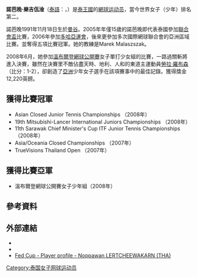 {{Infobox 網球選手
|姓名=諾芭晚·樂吉佤淦
|照片=Noppawan Lertcheewakarn(1).jpg
|caption=2009年
|国籍={{THA}}
|生年=1991年
|生日=11月18日
|出生地={{THA}}[[清邁府|清邁]]
|居住地={{THA}}[[曼谷|曼谷]]
|身高={{height|m=1.64}}
|体重={{weight|kg=59}}
|持拍手=右
|反拍=双手
|转职业年=2009年7月18日
|球拍=
|配偶=
|球衣=
|球鞋=
|单打最高排名=149 (2011年9月26日)
|双打最高排名=97 (2011年8月15日)
|现单打排名=424（2015年3月30日）
|现双打排名=292（2015年3月30日）
|单打冠军头衔=4
|双打冠军头衔=6
|职业战绩=
|奖金=270,844[[美元|美元]]
|澳网最好成绩=
|法网最好成绩=
|温网最好成绩=决赛（08 少女单打）
|美网最好成绩=
|大满贯个数=
|奥运会最好成绩=
|}}
{{世大運獎牌記錄
|項目=網球
|a1=2013
|b1=2
|c1=女子雙打
|a2=2015
|b2=3
|c2=女子雙打
|a3=2015
|b3=2
|c3=女子團體
}}
'''諾芭晚·樂吉佤淦'''（[[泰語|泰語]]：{{lang|th|'''นพวรรณ เลิศชีวกานต์'''}}，{{bd|1991年|11月18日||}}）是[[泰王國|泰王國]]的[[網球|網球]][[运动员|运动员]]，當今世界女子（少年）排名第二。 

諾芭晚1991年11月18日生於[[曼谷|曼谷]]。2005年年僅15歲的諾芭晚即代表泰國參加[[聯合會盃|聯合會盃]]比賽，2006年參加[[多哈亞運會|多哈亞運會]]，後來更參加多次國際網球聯合會的亞洲區域比賽。並奪得五項比賽冠軍。她的教練是Marek Malaszszak。

2008年6月，她參加[[溫布爾登網球公開賽|溫布爾登網球公開賽]]女子單打少女組的比賽，一路過關斬將進入決賽，雖然在決賽里不敵佔盡天時、地利、人和的東道主運動員[[勞拉·羅布森|勞拉·羅布森]]（比分：1-2），卻創造了[[亞洲|亞洲]]少年女子選手在該項賽事中的最佳記錄。獲得獎金12,220英鎊。

==獲得比賽冠軍==
*Asian Closed Junior Tennis Championships （2008年） 
*19th Mitsubishi-Lancer International Juniors Championships （2008年） 
*11th Sarawak Chief Minister's Cup ITF Junior Tennis Championships （2008年） 
* Asia/Oceania Closed Championships （2007年） 
* TrueVisions Thailand Open （2007年）

==獲得比賽亞軍==
*溫布爾登網球公開賽女子少年組（2008年）

== 參考資料 ==
{{Reflist}}

== 外部連結 ==
*{{WTA|13856}}
*{{ITF Profile|id=100078927}}
*[http://www.fedcup.com/en/players/player/profile.aspx?playerid=100078927 Fed Cup - Player profile - Noppawan LERTCHEEWAKARN (THA)]{{Wayback|url=http://www.fedcup.com/en/players/player/profile.aspx?playerid=100078927 |date=20150111015415 }}

{{Commons category|Noppawan Lertcheewakarn}}
{{DEFAULTSORT:Lertcheewakarn}}

[[Category:泰国女子网球运动员|Category:泰国女子网球运动员]]